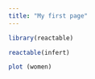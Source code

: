 ```yaml
---
title: "My first page"
---
```


```r
library(reactable)
```


```r
reactable(infert)

```


```r

plot (women)

```